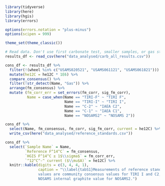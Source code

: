 ```r
library(tidyverse)
library(here)
library(hgis)
library(errors)

options(errors.notation = "plus-minus")
options(scipen = 999)

theme_set(theme_classic())

# Read data. Don't use first carbonate test, smaller samples, or gas standards.
results_df <- read_csv(here("data_analysed/carb_all_results.csv"))

cons_df <- results_df %>% 
  filter(!(wheel %in% c("USAMS020521", "USAMS061121", "USAMS061821"))) %>% 
  mutate(he12C = he12C * 1E6) %>% 
  compare_consensus() %>% 
  filter(!str_detect(Name, "Gas")) %>% 
  arrange(fm_consensus) %>% 
  mutate (fm_corr_err = set_errors(fm_corr, sig_fm_corr),
          Name = case_when(Name == "TIRI-F" ~ "TIRI F",
                           Name == "TIRI-I" ~ "TIRI I",
                           Name == "C-2" ~ "IAEA C2",
                           Name == "C-1" ~ "IAEA C1",
                           Name == "NOSAMS2" ~ "NOSAMS 2"))

cons_df %>% 
  select(Name, fm_consensus, fm_corr, sig_fm_corr, current = he12C) %>% 
  write_csv(here("data_analysed/reference_standards.csv"))

cons_df %>% 
  select(`Sample Name` = Name, 
         `Reference F^14^C` = fm_consensus,
         `HGIS F^14^C ± 1$\\sigma$` = fm_corr_err,
         `^12^C^-^ current ($\\mu$A)` = he12C) %>% 
  knitr::kable(digits = c(3, 4, 4, 1),
               caption = "\\label{tabS1}Measurements of reference standard materials. Reference 
               values are community consensus values for TIRI I and C2, and the 
               NOSAMS internal graphite value for NOSAMS2.")
```